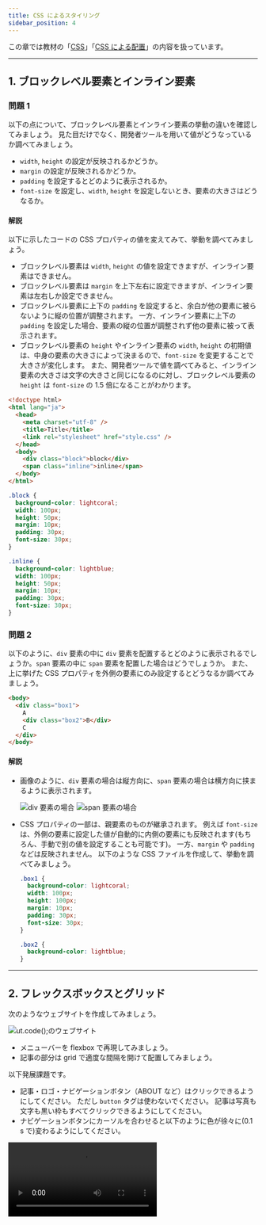 ```yaml
---
title: CSS によるスタイリング
sidebar_position: 4
---
```



この章では教材の「[CSS](/docs/trial-session/css)」「[CSS による配置](/docs/browser-apps/css-arrangement)」の内容を扱っています。

---

## 1. ブロックレベル要素とインライン要素

### 問題 1

以下の点について、ブロックレベル要素とインライン要素の挙動の違いを確認してみましょう。
見た目だけでなく、開発者ツールを用いて値がどうなっているか調べてみましょう。

- `width`, `height` の設定が反映されるかどうか。
- `margin` の設定が反映されるかどうか。
- `padding` を設定するとどのように表示されるか。
- `font-size` を設定し、`width`, `height` を設定しないとき、要素の大きさはどうなるか。

#### 解説

<Answer>

以下に示したコードの CSS プロパティの値を変えてみて、挙動を調べてみましょう。

- ブロックレベル要素は `width`, `height` の値を設定できますが、インライン要素はできません。
- ブロックレベル要素は `margin` を上下左右に設定できますが、インライン要素は左右しか設定できません。
- ブロックレベル要素に上下の `padding` を設定すると、余白が他の要素に被らないように縦の位置が調整されます。
  一方、インライン要素に上下の `padding` を設定した場合、要素の縦の位置が調整されず他の要素に被って表示されます。
- ブロックレベル要素の `height` やインライン要素の `width`, `height` の初期値は、中身の要素の大きさによって決まるので、`font-size` を変更することで大きさが変化します。
  また、開発者ツールで値を調べてみると、インライン要素の大きさは文字の大きさと同じになるのに対し、ブロックレベル要素の `height` は `font-size` の 1.5 倍になることがわかります。

```html title="index.html"
<!doctype html>
<html lang="ja">
  <head>
    <meta charset="utf-8" />
    <title>Title</title>
    <link rel="stylesheet" href="style.css" />
  </head>
  <body>
    <div class="block">block</div>
    <span class="inline">inline</span>
  </body>
</html>
```

```css title="style.css"
.block {
  background-color: lightcoral;
  width: 100px;
  height: 50px;
  margin: 10px;
  padding: 30px;
  font-size: 30px;
}

.inline {
  background-color: lightblue;
  width: 100px;
  height: 50px;
  margin: 10px;
  padding: 30px;
  font-size: 30px;
}
```

<ViewSource url={import.meta.url} path="_samples/block-inline1" />

</Answer>

### 問題 2

以下のように、`div` 要素の中に `div` 要素を配置するとどのように表示されるでしょうか。`span` 要素の中に `span` 要素を配置した場合はどうでしょうか。
また、上に挙げた CSS プロパティを外側の要素にのみ設定するとどうなるか調べてみましょう。

```html title="index.html"
<body>
  <div class="box1">
    A
    <div class="box2">B</div>
    C
  </div>
</body>
```

#### 解説

<Answer>

- 画像のように、`div` 要素の場合は縦方向に、`span` 要素の場合は横方向に挟まるように表示されます。

  ![div 要素の場合](divElement.png)
  ![span 要素の場合](spanElement.png)

- CSS プロパティの一部は、親要素のものが継承されます。
  例えば `font-size` は、外側の要素に設定した値が自動的に内側の要素にも反映されます(もちろん、手動で別の値を設定することも可能です)。
  一方、`margin` や `padding` などは反映されません。
  以下のような CSS ファイルを作成して、挙動を調べてみましょう。

  ```css title="style.css"
  .box1 {
    background-color: lightcoral;
    width: 100px;
    height: 100px;
    margin: 10px;
    padding: 30px;
    font-size: 30px;
  }

  .box2 {
    background-color: lightblue;
  }
  ```

<ViewSource url={import.meta.url} path="_samples/block-inline2" />

</Answer>

---

## 2. フレックスボックスとグリッド

次のようなウェブサイトを作成してみましょう。

![ut.code();のウェブサイト](utcodeWeb.png)

- メニューバーを flexbox で再現してみましょう。
- 記事の部分は grid で適度な間隔を開けて配置してみましょう。

以下発展課題です。

- 記事・ロゴ・ナビゲーションボタン（ABOUT など）はクリックできるようにしてください。
  ただし `button` タグは使わないでください。
  記事は写真も文字も黒い枠もすべてクリックできるようにしてください。
- ナビゲーションボタンにカーソルを合わせると以下のように色が徐々に(0.1 s で)変わるようにしてください。

<video src={transitionVideo} controls />

- 記事の画像は以下からダウンロードしてください。
  [download](article.jpg)

### 解答例

<Answer>

```html title="index.html"
<header>
  <a class="logo" href="#"> ut.<span>code</span>(); </a>
  <ul class="nav">
    <li class="nav-about">
      <a class="link" href="#">ABOUT</a>
    </li>
    <li>
      <a class="link" href="#">BLOG</a>
    </li>
    <li>
      <a class="link" href="#">CONTACT</a>
    </li>
  </ul>
</header>
<h1>最近の記事</h1>
<div class="board">
  <article class="article1">
    <a href="#">
      <img src="image.jpg" width="400px" />
      <div href="#" class="title">大会に参加しました！</div></a
    >
  </article>
  <article class="article2">
    <a href="#">
      <img src="image.jpg" width="400px" />
      <div href="#" class="title">ハッカソンをしました！</div></a
    >
  </article>
  <article class="article3">
    <a href="#">
      <img src="image.jpg" width="400px" />
      <div href="#" class="title">タイピングしてみた</div></a
    >
  </article>
  <article class="article4">
    <a href="#">
      <img src="image.jpg" width="400px" />
      <div href="#" class="title">React を使おう</div></a
    >
  </article>
</div>
```

```css title="style.css"
header {
  height: 70px;
  display: flex;
  border-bottom: solid;
  padding-right: 10px;
  padding-left: 10px;
  margin-top: 0;
  align-items: center;
}

.logo {
  font-size: 40px;
}

.logo span {
  color: springgreen;
}

ul.nav {
  display: flex;
  align-items: center;
  list-style: none;
  margin-left: auto;
  height: 100%;
}

.nav li {
  height: 100%;
  width: 100px;
  border-right: solid;
}

li.nav-about {
  border-left: solid;
}

header a {
  color: black;
  text-decoration: none;
  display: block;
  text-align: center;
}

.link {
  height: 45px;
  padding-top: 25px;
  transition: 0.25s;
}

.link:hover {
  background-color: palegreen;
}

h1 {
  margin-top: 100px;
  text-align: center;
}

.board {
  display: grid;
  grid-template-columns: 400px 400px;
  grid-template-rows: 300px 300px;
  justify-content: center;
  gap: 40px 50px;
}

article {
  overflow: hidden;
  background-color: black;
}

article a {
  text-decoration: none;
}

article div.title {
  height: 100%;
  display: block;
  text-align: center;
  color: white;
  letter-spacing: 2px;
}
```

<ViewSource url={import.meta.url} path="_samples/flexbox-grid" />

</Answer>

---

## 3. `position`

この問題では、以下の HTML ファイルと CSS ファイルをコピーして使用してください。

<Details summary={<summary>HTML</summary>}>

```html
<!doctype html>
<html lang="ja">
  <head>
    <meta charset="UTF-8" />
    <meta name="viewport" content="width=device-width, initial-scale=1.0" />
    <title>スタイルシート大学 文化祭</title>
    <link rel="stylesheet" href="style.css" />
  </head>
  <body>
    <div id="header">
      <h1>スタイルシート大学 文化祭</h1>
      <p>〜 Collage of Style Sheet (CSS) Festival 〜</p>
    </div>
    <div id="wrapper">
      <p>以下では、場所ごとに開催企画を紹介します。</p>
      <h2 class="district">中央通り屋台</h2>
      <div class="card">
        <h3>牛串</h3>
        <p>牛串を販売しています。 おいしいよ。</p>
        <div class="reservation not-needed">予約不要</div>
      </div>
      <div class="card">
        <h3>牛串</h3>
        <p>牛串を販売しています。 おいしいよ。</p>
        <div class="reservation not-needed">予約不要</div>
      </div>
      <div class="card">
        <h3>牛串</h3>
        <p>牛串を販売しています。 おいしいよ。</p>
        <div class="reservation not-needed">予約不要</div>
      </div>

      <h2 class="district">屋外ステージ</h2>
      <div class="card">
        <h3>軽音サークル ライブ</h3>
        <p>軽音サークルがライブを披露します。</p>
        <div class="reservation not-needed">予約不要</div>
      </div>
      <div class="card">
        <h3>軽音サークル ライブ</h3>
        <p>軽音サークルがライブを披露します。</p>
        <div class="reservation not-needed">予約不要</div>
      </div>
      <div class="card">
        <h3>軽音サークル ライブ</h3>
        <p>軽音サークルがライブを披露します。</p>
        <div class="reservation not-needed">予約不要</div>
      </div>

      <h2 class="district">屋内ステージ</h2>
      <div class="card">
        <h3>ジャズダンス</h3>
        <p>ジャズダンスを披露します。</p>
        <div class="reservation needed">予約必要</div>
      </div>
      <div class="card">
        <h3>ジャズダンス</h3>
        <p>ジャズダンスを披露します。</p>
        <div class="reservation needed">予約必要</div>
      </div>
      <div class="card">
        <h3>ジャズダンス</h3>
        <p>ジャズダンスを披露します。</p>
        <div class="reservation needed">予約必要</div>
      </div>

      <h2 class="district">教室棟</h2>
      <div class="card">
        <h3>映画サークル上映会</h3>
        <p>部員が制作した映画を上映しています。</p>
        <div class="reservation needed">予約必要</div>
      </div>
      <div class="card">
        <h3>映画サークル上映会</h3>
        <p>部員が制作した映画を上映しています。</p>
        <div class="reservation needed">予約必要</div>
      </div>
      <div class="card">
        <h3>映画サークル上映会</h3>
        <p>部員が制作した映画を上映しています。</p>
        <div class="reservation needed">予約必要</div>
      </div>

      <h2 class="district">講堂</h2>
      <div class="card">
        <h3>合唱サークル 演奏会</h3>
        <p>合唱サークルが演奏会を行います。</p>
        <div class="reservation needed">予約必要</div>
      </div>
      <div class="card">
        <h3>合唱サークル 演奏会</h3>
        <p>合唱サークルが演奏会を行います。</p>
        <div class="reservation needed">予約必要</div>
      </div>
      <div class="card">
        <h3>合唱サークル 演奏会</h3>
        <p>合唱サークルが演奏会を行います。</p>
        <div class="reservation needed">予約必要</div>
      </div>
    </div>
  </body>
</html>
```

</Details>

<Details summary={<summary>CSS</summary>}>

```css
body {
  margin: 0;
  font-weight: normal;
}

h1,
h2,
h3 {
  font-weight: normal;
}

#header {
  text-align: center;

  width: 100%;
  height: 160px;
  background-color: lightblue;
  padding: 20px;
  z-index: 10;
}

#wrapper {
  max-width: 600px;
  margin: auto;
  padding: 20px;
}

.card {
  border: 1px solid #aaa;
  padding: 20px;
}

.district {
  background-color: #ddd;
  margin: 0;
}

.reservation {
  width: 5rem;
  text-align: center;
}

.needed {
  background-color: lightpink;
}

.not-needed {
  background-color: lightgreen;
}
```

</Details>

### 問題 1

「スタイルシート大学 文化祭」と書かれた灰色の部分(ヘッダー)が、スクロールしても同じ位置にとどまるようにしてみましょう。

<video src={headerScrollVideo} controls />

#### ヒント

- `#header` を固定すると、`#wrapper` の上部が `#header` の裏側に隠れてしまうでしょうか。
  これは `#header` を固定したことによって、`#header` が画面手前に向かって浮いたようになり、空いたスペースに `#wrapper` が入り込んだためです。

  - `#wrapper` の上部に適切なサイズの余白を設けることで対処しましょう。

#### 解答例

<Answer>

以下を追加しましょう。

```css
#header {
  position: fixed;
  top: 0;
}
```

ヘッダーの下の部分が隠れてしまうのを防ぐために、以下を記述します。

```css
#wrapper {
  margin-top: 200px;
}
```

<ViewSource url={import.meta.url} path="_samples/1_fixed" />
</Answer>

### 問題 2

「予約不要」「予約必要」といった表示が、各企画のカードの右上に表示されるようにしましょう。

![予約のラベルをカード右上に表示](./reserve-label.png)

#### 解答例

<Answer>

以下を追加しましょう。

```css
.reservation {
  position: absolute;
  top: 20px;
  right: 20px;
}
```

```css
.card {
  position: relative;
}
```

<ViewSource url={import.meta.url} path="_samples/2_relative-absolute" />
</Answer>

### 問題 3

(発展) 「中央通り屋台」「屋外ステージ」などの場所の名前が、その場所の企画が画面上にある間は上部にとどまるようにしてみましょう。

<video src={placeScrollVideo} controls />

#### 解答例

<Answer>

以下を追加しましょう。

```css
.district {
  background-color: #ddd;
  margin: 0;
  /* 以下の部分を追加: (3) */
  position: sticky;
  top: 200px;
  z-index: 5;
}
```

<ViewSource url={import.meta.url} path="_samples/3_sticky" />

</Answer>

---

## 4. レスポンシブデザイン

スマホは縦向き、横向きの両方で使います。
両方の画面を一つの CSS でデザインする練習をしましょう。

以下要件です。
画面上に「縦」「横」の 2 文字を表示した上で、

- 画面が縦長の時は、「縦」を赤くし、赤い下線を引く
- 画面が横長の時は、「横」を赤くし、赤い下線を引く

### 解答例

<Answer>

デバイスが縦長か横長か判別するのに使うメディア特性は `orientation` です。

```html title="index.html"
<div id="landscape">横</div>
<div id="portrait">縦</div>
```

```css title="style.css"
@media (orientation: landscape) {
  #landscape {
    color: red;
    text-decoration-line: underline;
    text-decoration-color: red;
    text-decoration-style: solid;
  }
}

@media (orientation: portrait) {
  #portrait {
    color: red;
    text-decoration-line: underline;
    text-decoration-color: red;
    text-decoration-style: solid;
  }
}
```

<ViewSource url={import.meta.url} path="_samples/responsive-design" />

</Answer>
